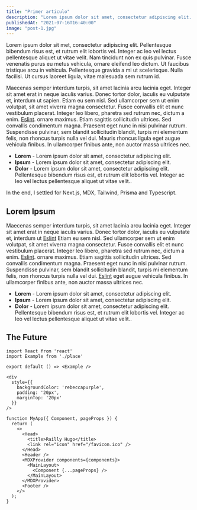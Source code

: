 ```yaml
---
title: "Primer articulo"
description: "Lorem ipsum dolor sit amet, consectetur adipiscing elit. Pellentesque bibendum risus est, et rutrum elit lobortis vel."
publishedAt: "2021-07-16T16:40:00"
image: "post-1.jpg"
---
```


Lorem ipsum dolor sit  met, consectetur adipiscing elit. Pellentesque bibendum risus est, et rutrum elit lobortis vel. Integer ac leo vel lectus pellentesque aliquet ut vitae velit. Nam tincidunt non ex quis pulvinar. Fusce venenatis purus eu metus vehicula, ornare eleifend leo dictum. Ut faucibus tristique arcu in vehicula. Pellentesque gravida a mi ut scelerisque. Nulla facilisi. Ut cursus laoreet ligula, vitae malesuada sem rutrum id.

Maecenas semper interdum turpis, sit amet lacinia arcu lacinia eget. Integer sit amet erat in neque iaculis varius. Donec tortor dolor, iaculis eu vulputate et, interdum ut sapien. Etiam eu sem nisl. Sed ullamcorper sem ut enim volutpat, sit amet viverra magna consectetur. Fusce convallis elit et nunc vestibulum placerat. Integer leo libero, pharetra sed rutrum nec, dictum a enim. [Eslint](https://www.google.com). ornare maximus. Etiam sagittis sollicitudin ultrices. Sed convallis condimentum magna. Praesent eget nunc in nisi pulvinar rutrum. Suspendisse pulvinar, sem blandit sollicitudin blandit, turpis mi elementum felis, non rhoncus turpis nulla vel dui. Mauris rhoncus ligula eget augue vehicula finibus. In ullamcorper finibus ante, non auctor massa ultrices nec.


* **Lorem** - Lorem ipsum dolor sit amet, consectetur adipiscing elit.
* **Ipsum** - Lorem ipsum dolor sit amet, consectetur adipiscing elit.
* **Dolor**  - Lorem ipsum dolor sit amet, consectetur adipiscing elit. Pellentesque bibendum risus est, et rutrum elit lobortis vel. Integer ac leo vel lectus pellentesque aliquet ut vitae velit..


In the end, I settled for Next.js, MDX, Tailwind, Prisma and Typescript.

## Lorem Ipsum
Maecenas semper interdum turpis, sit amet lacinia arcu lacinia eget. Integer sit amet erat in neque iaculis varius. Donec tortor dolor, iaculis eu vulputate et, interdum ut [Eslint](https://www.google.com) Etiam eu sem nisl. Sed ullamcorper sem ut enim volutpat, sit amet viverra magna consectetur. Fusce convallis elit et nunc vestibulum placerat. Integer leo libero, pharetra sed rutrum nec, dictum a enim. [Eslint](https://www.google.com). ornare maximus. Etiam sagittis sollicitudin ultrices. Sed convallis condimentum magna. Praesent eget nunc in nisi pulvinar rutrum. Suspendisse pulvinar, sem blandit sollicitudin blandit, turpis mi elementum felis, non rhoncus turpis nulla vel dui. [Eslint](https://www.google.com) eget augue vehicula finibus. In ullamcorper finibus ante, non auctor massa ultrices nec.


* **Lorem** - Lorem ipsum dolor sit amet, consectetur adipiscing elit.
* **Ipsum** - Lorem ipsum dolor sit amet, consectetur adipiscing elit.
* **Dolor**  - Lorem ipsum dolor sit amet, consectetur adipiscing elit. Pellentesque bibendum risus est, et rutrum elit lobortis vel. Integer ac leo vel lectus pellentesque aliquet ut vitae velit..

## The Future
```
import React from 'react'
import Example from './place'

export default () => <Example />
```
```
<div
  style={{
    backgroundColor: 'rebeccapurple',
    padding: '20px',
    marginTop: '20px'
  }}
/>
```
```
function MyApp({ Component, pageProps }) {
  return (
    <>
      <Head>
        <title>Railly Hugo</title>
        <link rel="icon" href="/favicon.ico" />
      </Head>
      <Header />
      <MDXProvider components={components}>
        <MainLayout>
          <Component {...pageProps} />
        </MainLayout>
      </MDXProvider>
      <Footer />
    </>
  );
}

```
